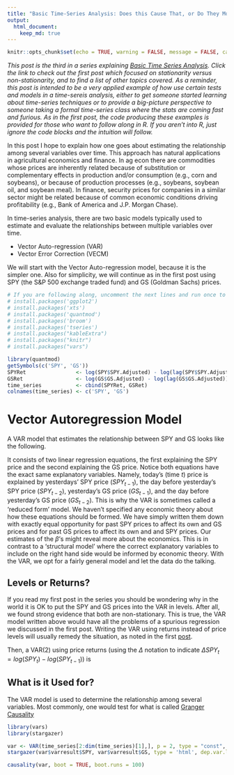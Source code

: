 ```yaml
---
title: "Basic Time-Series Analysis: Does this Cause That, or Do They Move Together (VAR & VECM, and Granger Causality)?"
output:
  html_document:
    keep_md: true
---
```



```r
knitr::opts_chunk$set(echo = TRUE, warning = FALSE, message = FALSE, cache = TRUE)

```

*This post is the third in a series explaining [Basic Time Series Analysis](http://blog.mindymallory.com/2018/01/basic-time-series-analysis-the-game/). Click the link to check out the first post which focused on stationarity versus non-stationarity, and to find a list of other topics covered. As a reminder, this post is intended to be a very applied example of how use certain tests and models in a time-sereis analysis, either to get someone started learning about time-series techniques or to provide a big-picture perspective to someone taking a formal time-series class where the stats are coming fast and furious. As in the first post, the code producing these examples is provided for those who want to follow along in R. If you aren't into R, just ignore the code blocks and the intuition will follow.* 

In this post I hope to explain how one goes about estimating the relationship among several variables over time. This approach has natural applications in agricultural economics and finance. In ag econ there are commodities whose prices are inherently related because of substitution or complementary effects in production and/or consumption (e.g., corn and soybeans), or because of production processes (e.g., soybeans, soybean oil, and soybean meal). In finance, security prices for companies in a similar sector might be related because of common economic conditions driving profitability (e.g., Bank of America and J.P. Morgan Chase). 



In time-series analysis, there are two basic models typically used to estimate and evaluate the relationships between multiple variables over time.

+ Vector Auto-regression (VAR)
+ Vector Error Correction (VECM)

We will start with the Vector Auto-regression model, because it is the simpler one. Also for simplicity, we will continue as in the first post using SPY (the S&P 500 exchange traded fund) and GS (Goldman Sachs) prices. 

```r

# If you are following along, uncomment the next lines and run once to install the required packages 
# install.packages('ggplot2')
# install.packages('xts')
# install.packages('quantmod')
# install.packages('broom')
# install.packages('tseries')
# install.packages("kableExtra")
# install.packages("knitr")
# install.packages("vars")

library(quantmod)
getSymbols(c('SPY', 'GS'))
SPYRet                <- log(SPY$SPY.Adjusted) - log(lag(SPY$SPY.Adjusted))
GSRet                 <- log(GS$GS.Adjusted) - log(lag(GS$GS.Adjusted))
time_series           <- cbind(SPYRet, GSRet)
colnames(time_series) <- c('SPY', 'GS') 
```


# Vector Autoregression Model 

A VAR model that estimates the relationship between SPY and GS looks like the following. 

\begin{align}
SPY_t &= \beta^{spy}_0 + \beta^{spy}_1SPY_{t-1} + \beta^{spy}_2SPY_{t-2} + \beta^{spy}_3GS_{t-1} + \beta^{spy}_4GS_{t-2} + \nu_{spy} \\
GS_t  &= \beta^{gs}_0  + \beta^{gs}_1SPY_{t-1}  + \beta^{gs}_2SPY_{t-2}  + \beta^{gs}_3GS_{t-1}  + \beta^{gs}_4GS_{t-2}  + \nu_{gs} 
\end{align}

It consists of two linear regression equations, the first explaining the SPY price and the second explaining the GS price. Notice both equations have the exact same explanatory variables. Namely, today's (time *t*) price is explained by yesterdays' SPY price $(SPY_{t-1})$, the day before yesterday's SPY price $(SPY_{t-2})$, yesterday's GS price ($GS_{t-1}$), and the day before yesterday's GS price ($GS_{t-2}$). This is why the VAR is sometimes called a 'reduced form' model. We haven't specified any economic theory about how these equations should be formed. We have simply written them down with exactly equal opportunity for past SPY prices to affect its own and GS prices and for past GS prices to affect its own and and SPY prices. Our estimates of the $\beta$'s might reveal more about the economics. This is in contrast to a 'structural model' where the correct explanatory variables to include on the right hand side would be informed by economic theory. With the VAR, we opt for a fairly general model and let the data do the talking. 

## Levels or Returns?

If you read my first post in the series you should be wondering why in the world it is OK to put the SPY and GS prices into the VAR in levels. After all, we found strong evidence that both are non-stationary. This is true, the VAR model written above would have all the problems of a spurious regression we discussed in the first post. Writing the VAR using returns instead of price levels will usually remedy the situation, as noted in the first [post](http://blog.mindymallory.com/2018/01/basic-time-series-analysis-the-game/). 


Then, a VAR(2) using price returns (using the $\Delta$ notation to indicate $\Delta SPY_t = log(SPY_t) - log(SPY_{t-1})$) is

\begin{align}
\Delta SPY_t &= \beta^{spy}_0 + \beta^{spy}_1 \Delta SPY_{t-1} + \beta^{spy}_2 \Delta SPY_{t-2} + \beta^{spy}_3 \Delta GS_{t-1} + \beta^{spy}_4 \Delta GS_{t-2} + \epsilon_{spy} \\
\Delta GS_t  &= \beta^{gs}_0  + \beta^{gs}_1 \Delta SPY_{t-1}  + \beta^{gs}_2 \Delta SPY_{t-2}  + \beta^{gs}_3 \Delta GS_{t-1}  + \beta^{gs}_4 \Delta GS_{t-2}  + \epsilon_{gs} 
\end{align}

## What is it Used for?

The VAR model is used to determine the relationship among several variables. Most commonly, one would test for what is called [Granger Causality]()

```r
library(vars)
library(stargazer)

var <- VAR(time_series[2:dim(time_series)[1],], p = 2, type = "const", )
stargazer(var$varresult$SPY, var$varresult$GS, type = 'html', dep.var.labels = c("Equation 1-SPY  Equation 2-GS"))

causality(var, boot = TRUE, boot.runs = 100)
```






























